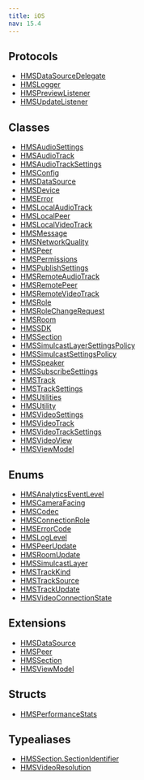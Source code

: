 ```yaml
---
title: iOS
nav: 15.4
---
```


## Protocols

-   [HMSDataSourceDelegate](/v2/api-reference/ios/protocols/HMSDataSourceDelegate)
-   [HMSLogger](/v2/api-reference/ios/protocols/HMSLogger)
-   [HMSPreviewListener](/v2/api-reference/ios/protocols/HMSPreviewListener)
-   [HMSUpdateListener](/v2/api-reference/ios/protocols/HMSUpdateListener)

## Classes

-   [HMSAudioSettings](/v2/api-reference/ios/classes/HMSAudioSettings)
-   [HMSAudioTrack](/v2/api-reference/ios/classes/HMSAudioTrack)
-   [HMSAudioTrackSettings](/v2/api-reference/ios/classes/HMSAudioTrackSettings)
-   [HMSConfig](/v2/api-reference/ios/classes/HMSConfig)
-   [HMSDataSource](/v2/api-reference/ios/classes/HMSDataSource)
-   [HMSDevice](/v2/api-reference/ios/classes/HMSDevice)
-   [HMSError](/v2/api-reference/ios/classes/HMSError)
-   [HMSLocalAudioTrack](/v2/api-reference/ios/classes/HMSLocalAudioTrack)
-   [HMSLocalPeer](/v2/api-reference/ios/classes/HMSLocalPeer)
-   [HMSLocalVideoTrack](/v2/api-reference/ios/classes/HMSLocalVideoTrack)
-   [HMSMessage](/v2/api-reference/ios/classes/HMSMessage)
-   [HMSNetworkQuality](/v2/api-reference/ios/classes/HMSNetworkQuality)
-   [HMSPeer](/v2/api-reference/ios/classes/HMSPeer)
-   [HMSPermissions](/v2/api-reference/ios/classes/HMSPermissions)
-   [HMSPublishSettings](/v2/api-reference/ios/classes/HMSPublishSettings)
-   [HMSRemoteAudioTrack](/v2/api-reference/ios/classes/HMSRemoteAudioTrack)
-   [HMSRemotePeer](/v2/api-reference/ios/classes/HMSRemotePeer)
-   [HMSRemoteVideoTrack](/v2/api-reference/ios/classes/HMSRemoteVideoTrack)
-   [HMSRole](/v2/api-reference/ios/classes/HMSRole)
-   [HMSRoleChangeRequest](/v2/api-reference/ios/classes/HMSRoleChangeRequest)
-   [HMSRoom](/v2/api-reference/ios/classes/HMSRoom)
-   [HMSSDK](/v2/api-reference/ios/classes/HMSSDK)
-   [HMSSection](/v2/api-reference/ios/classes/HMSSection)
-   [HMSSimulcastLayerSettingsPolicy](/v2/api-reference/ios/classes/HMSSimulcastLayerSettingsPolicy)
-   [HMSSimulcastSettingsPolicy](/v2/api-reference/ios/classes/HMSSimulcastSettingsPolicy)
-   [HMSSpeaker](/v2/api-reference/ios/classes/HMSSpeaker)
-   [HMSSubscribeSettings](/v2/api-reference/ios/classes/HMSSubscribeSettings)
-   [HMSTrack](/v2/api-reference/ios/classes/HMSTrack)
-   [HMSTrackSettings](/v2/api-reference/ios/classes/HMSTrackSettings)
-   [HMSUtilities](/v2/api-reference/ios/classes/HMSUtilities)
-   [HMSUtility](/v2/api-reference/ios/classes/HMSUtility)
-   [HMSVideoSettings](/v2/api-reference/ios/classes/HMSVideoSettings)
-   [HMSVideoTrack](/v2/api-reference/ios/classes/HMSVideoTrack)
-   [HMSVideoTrackSettings](/v2/api-reference/ios/classes/HMSVideoTrackSettings)
-   [HMSVideoView](/v2/api-reference/ios/classes/HMSVideoView)
-   [HMSViewModel](/v2/api-reference/ios/classes/HMSViewModel)

## Enums

-   [HMSAnalyticsEventLevel](/v2/api-reference/ios/enums/HMSAnalyticsEventLevel)
-   [HMSCameraFacing](/v2/api-reference/ios/enums/HMSCameraFacing)
-   [HMSCodec](/v2/api-reference/ios/enums/HMSCodec)
-   [HMSConnectionRole](/v2/api-reference/ios/enums/HMSConnectionRole)
-   [HMSErrorCode](/v2/api-reference/ios/enums/HMSErrorCode)
-   [HMSLogLevel](/v2/api-reference/ios/enums/HMSLogLevel)
-   [HMSPeerUpdate](/v2/api-reference/ios/enums/HMSPeerUpdate)
-   [HMSRoomUpdate](/v2/api-reference/ios/enums/HMSRoomUpdate)
-   [HMSSimulcastLayer](/v2/api-reference/ios/enums/HMSSimulcastLayer)
-   [HMSTrackKind](/v2/api-reference/ios/enums/HMSTrackKind)
-   [HMSTrackSource](/v2/api-reference/ios/enums/HMSTrackSource)
-   [HMSTrackUpdate](/v2/api-reference/ios/enums/HMSTrackUpdate)
-   [HMSVideoConnectionState](/v2/api-reference/ios/enums/HMSVideoConnectionState)

## Extensions

-   [HMSDataSource](/ios/extensions/HMSDataSource)
-   [HMSPeer](/ios/extensions/HMSPeer)
-   [HMSSection](/ios/extensions/HMSSection)
-   [HMSViewModel](/ios/extensions/HMSViewModel)

## Structs

-   [HMSPerformanceStats](/v2/api-reference/ios/structs/HMSPerformanceStats)

## Typealiases

-   [HMSSection.SectionIdentifier](/v2/api-reference/ios/typealiases/HMSSectionSectionIdentifier)
-   [HMSVideoResolution](/v2/api-reference/ios/typealiases/HMSVideoResolution)
